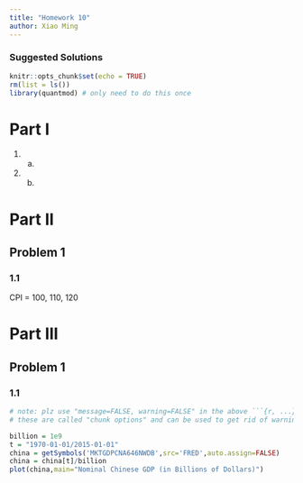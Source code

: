 ```yaml
---
title: "Homework 10"
author: Xiao Ming
---
```

### Suggested Solutions
```r
knitr::opts_chunk$set(echo = TRUE)
rm(list = ls()) 
library(quantmod) # only need to do this once
```

# Part I
1. (a)
2. (b)

# Part II
## Problem 1
### 1.1
CPI = 100, 110, 120

# Part III
## Problem 1
### 1.1
```r

# note: plz use "message=FALSE, warning=FALSE" in the above ```{r, ...}
# these are called "chunk options" and can be used to get rid of warnings and messages in your output

billion = 1e9
t = "1970-01-01/2015-01-01"
china = getSymbols('MKTGDPCNA646NWDB',src='FRED',auto.assign=FALSE)
china = china[t]/billion
plot(china,main="Nominal Chinese GDP (in Billions of Dollars)")
```

